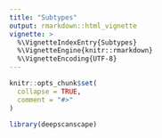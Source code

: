 ```yaml
---
title: "Subtypes"
output: rmarkdown::html_vignette
vignette: >
  %\VignetteIndexEntry{Subtypes}
  %\VignetteEngine{knitr::rmarkdown}
  %\VignetteEncoding{UTF-8}
---
```


```r
knitr::opts_chunk$set(
  collapse = TRUE,
  comment = "#>"
)
```

```r
library(deepscanscape)
```
